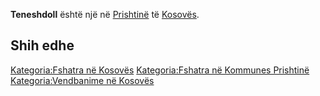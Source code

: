 {{Fshat në 
 | Emri                = Teneshdoll
 | EmriAlt                = 
 | NAME_SHORT_FORM=      
 | NAME_GENERIC=      
 | NAME_SORT_NAME_RO=      TENESHDOLL
 | FULL_NAME_RO = Teneshdoll
 | FULL_NAME_ND_RO=Teneshdoll
 | SORT_NAME_RG=TENESHDOLL
 | FULL_NAME_RG=Teneshdoll
 | FULL_NAME_ND_RG=Teneshdoll
 | SRP_NAME_SHORT_FORM=      
 | SRP_NAME_GENERIC=      
 | SRP_NAME_SORT_NAME_RO=      
 | SRP_FULL_NAME_RO = 
 | SRP_FULL_NAME_ND_RO=
 | SRP_SORT_NAME_RG=
 | SRP_FULL_NAME_RG=
 | SRP_FULL_NAME_ND_RG=
 | Emri (Rasa dhanore) = 
 | Figura              = 
 | Shteti              = Kosovo
 | Komuna              = Prishtinë
 | Kodi postar         = 
 | Sipërfaqja          = 

 | Popullsia           = 

 | Regj. i popullsisë  = 
 | Dend. e popullsisë  = 
 | Faqja zyrtare       = 
 <!--- Koordinatat ----> 
 | Gjerësia            = 42.787778
 | Gjatësia            = 21.171111
 | Lartësia            = 
}}
'''Teneshdoll''' është një [[]] në [[Prishtinë]] të [[Kosovës]].

<!-- == Gjeografia == -->
<!-- == Historia == -->
<!-- == Demografia == -->
== Shih edhe ==
{{Komuna Prishtinë}}
{{Kosovo-Administrata-Cung}}

[[Kategoria:Fshatra në Kosovës]]
[[Kategoria:Fshatra në Kommunes Prishtinë]]
[[Kategoria:Vendbanime në Kosovës]]